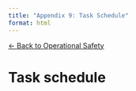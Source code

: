 ```yaml
---
title: "Appendix 9: Task Schedule"
format: html
---
```


[← Back to Operational Safety](../operational-safety.qmd)

# Task schedule